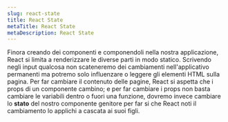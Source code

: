 ```yaml
---
slug: react-state
title: React State
metaTitle: React State
metaDescription: React State
---
```


Finora creando dei componenti e componendoli nella nostra applicazione, React si limita a renderizzare le diverse parti in modo statico. Scrivendo negli input qualcosa non scateneremo dei cambiamenti nell'applicativo permanenti ma potremo solo influenzare o leggere gli elementi HTML sulla pagina. Per far cambiare il contenuto delle pagine, React si aspetta che i props di un componente cambino; e per far cambiare i props non basta cambiare le variabili dentro o fuori una funzione, dovremo invece cambiare lo __stato__ del nostro componente genitore per far si che React noti il cambiamento lo applichi a cascata ai suoi figli.